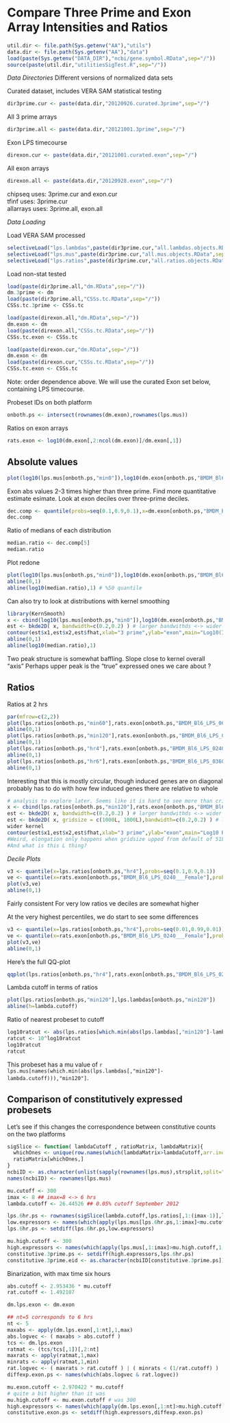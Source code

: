 Compare Three Prime and Exon Array Intensities and Ratios
==========================================================

```r
util.dir <- file.path(Sys.getenv("AA"),"utils")
data.dir <- file.path(Sys.getenv("AA"),"data") 
load(paste(Sys.getenv("DATA_DIR"),"ncbi/gene.symbol.RData",sep="/"))
source(paste(util.dir,"utilitiesSigTest.R",sep="/"))
```

*Data Directories* Different versions of normalized data sets 

Curated dataset, includes VERA SAM statistical testing
```r
dir3prime.cur <- paste(data.dir,"20120926.curated.3prime",sep="/")
```
All 3 prime arrays
```r
dir3prime.all <- paste(data.dir,"20121001.3prime",sep="/")
```

Exon LPS timecourse
```r
direxon.cur <- paste(data.dir,"20121001.curated.exon",sep="/")
```

All exon arrays
```r
direxon.all <- paste(data.dir,"20120928.exon",sep="/")
```

chipseq uses: 3prime.cur and exon.cur  
tfinf uses: 3prime.cur  
allarrays uses: 3prime.all, exon.all  

*Data Loading*

Load VERA SAM processed

```r
selectiveLoad("lps.lambdas",paste(dir3prime.cur,"all.lambdas.objects.RData",sep="/"))
selectiveLoad("lps.mus",paste(dir3prime.cur,"all.mus.objects.RData",sep="/"))
selectiveLoad("lps.ratios",paste(dir3prime.cur,"all.ratios.objects.RData",sep="/"))
```

Load non-stat tested
```r
load(paste(dir3prime.all,"dm.RData",sep="/"))
dm.3prime <- dm
load(paste(dir3prime.all,"CSSs.tc.RData",sep="/"))
CSSs.tc.3prime <- CSSs.tc

load(paste(direxon.all,"dm.RData",sep="/"))
dm.exon <- dm
load(paste(direxon.all,"CSSs.tc.RData",sep="/"))
CSSs.tc.exon <- CSSs.tc

load(paste(direxon.cur,"dm.RData",sep="/"))
dm.exon <- dm
load(paste(direxon.cur,"CSSs.tc.RData",sep="/"))
CSSs.tc.exon <- CSSs.tc
```
Note: order dependence above. We will use the curated Exon set below, containing LPS timecourse.

Probeset IDs on both platform
```r
onboth.ps <- intersect(rownames(dm.exon),rownames(lps.mus))
```

Ratios on exon arrays
```r
rats.exon <- log10(dm.exon[,2:ncol(dm.exon)]/dm.exon[,1])
```

Absolute values
---------------

```r
plot(log10(lps.mus[onboth.ps,"min0"]),log10(dm.exon[onboth.ps,"BMDM_Bl6_LPS_0000___Female"]),xlab="3 prime",ylab="exon",main="Log10(Intensity), T=0")
```

Exon abs values 2-3 times higher than three prime.  Find more quantitative estimate esimate. Look at exon deciles over three-prime deciles. 
```r
dec.comp <- quantile(probs=seq(0.1,0.9,0.1),x=dm.exon[onboth.ps,"BMDM_Bl6_LPS_0000___Female"])/quantile(probs=seq(0.1,0.9,0.1),x=lps.mus[onboth.ps,"min0"])
dec.comp
```

Ratio of medians of each distribution
```r
median.ratio <- dec.comp[5]
median.ratio
```

Plot redone
```r
plot(log10(lps.mus[onboth.ps,"min0"]),log10(dm.exon[onboth.ps,"BMDM_Bl6_LPS_0000___Female"]),xlab="3 prime",ylab="exon",main="Log10(Intensity), T=0")
abline(0,1)
abline(log10(median.ratio),1) # %50 quantile
```

Can also try to look at distributions with kernel smoothing
```r
library(KernSmooth)
x <- cbind(log10(lps.mus[onboth.ps,"min0"]),log10(dm.exon[onboth.ps,"BMDM_Bl6_LPS_0000___Female"]))
est <- bkde2D( x, bandwidth=c(0.2,0.2) ) # larger bandwithds <-> wider kernel
contour(est$x1,est$x2,est$fhat,xlab="3 prime",ylab="exon",main="Log10(Intensity), T=0")
abline(0,1)
abline(log10(median.ratio),1)
```

Two peak structure is somewhat baffling. Slope close to kernel overall "axis"
Perhaps upper peak is the "true" expressed ones we care about ?


Ratios
------
Ratios at 2 hrs
```r
par(mfrow=c(2,2))
plot(lps.ratios[onboth.ps,"min60"],rats.exon[onboth.ps,"BMDM_Bl6_LPS_0060___Female"],xlab="3 prime",ylab="exon",main="Log10 Ratios, T=1 hr")
abline(0,1)
plot(lps.ratios[onboth.ps,"min120"],rats.exon[onboth.ps,"BMDM_Bl6_LPS_0120___Female"], xlab="3 prime",ylab="exon",main="Log10 Ratios, T=2 hr")
abline(0,1)
plot(lps.ratios[onboth.ps,"hr4"],rats.exon[onboth.ps,"BMDM_Bl6_LPS_0240___Female"],xlab="3 prime",ylab="exon",main="Log10 Ratios, T=4 hr")
abline(0,1)
plot(lps.ratios[onboth.ps,"hr6"],rats.exon[onboth.ps,"BMDM_Bl6_LPS_0360___Female"],xlab="3 prime",ylab="exon",main="Log10 Ratios, T=6 hr")
abline(0,1)
```


Interesting that this is mostly circular, though induced genes are on diagonal
probably has to do with how few induced genes there are relative to whole

```r
# analysis to explore later. Seems like it is hard to see more than cricular contours 
x <- cbind(lps.ratios[onboth.ps,"min120"],rats.exon[onboth.ps,"BMDM_Bl6_LPS_0120___Female"])
est <- bkde2D( x, bandwidth=c(0.2,0.2) ) # larger bandwithds <-> wider kernel
est <- bkde2D( x, gridsize = c(1000L, 1000L),bandwidth=c(0.2,0.2) ) # larger bandwithds <-> 
wider kernel
contour(est$x1,est$x2,est$fhat,xlab="3 prime",ylab="exon",main="Log10 Ratios, T=240",nlevels=50)
#Weird, elongation only happens when gridsize upped from default of 51L to 500L or more 
#And what is this L thing?
```

*Decile Plots*

```r
v3 <- quantile(x=lps.ratios[onboth.ps,"hr4"],probs=seq(0.1,0.9,0.1))
ve <- quantile(x=rats.exon[onboth.ps,"BMDM_Bl6_LPS_0240___Female"],probs=seq(0.1,0.9,0.1))
plot(v3,ve)
abline(0,1)
```

Fairly consistent
For very low ratios ve deciles are somewhat higher


At the very highest percentiles, we do start to see some differences
```r
v3 <- quantile(x=lps.ratios[onboth.ps,"hr4"],probs=seq(0.01,0.99,0.01))
ve <- quantile(x=rats.exon[onboth.ps,"BMDM_Bl6_LPS_0240___Female"],probs=seq(0.01,0.99,0.01))
plot(v3,ve)
abline(0,1)
```

Here's the full QQ-plot
```r
qqplot(lps.ratios[onboth.ps,"hr4"],rats.exon[onboth.ps,"BMDM_Bl6_LPS_0240___Female"])
```

Lambda cutoff in terms of ratios

```r
plot(lps.ratios[onboth.ps,"min120"],lps.lambdas[onboth.ps,"min120"])
abline(h=lambda.cutoff)
```

Ratio of nearest probeset to cutoff
```r
log10ratcut <- abs(lps.ratios[which.min(abs(lps.lambdas[,"min120"]-lambda.cutoff)),"min120"])
ratcut <- 10^log10ratcut
log10ratcut
ratcut
```
This probeset has a mu value of ```r lps.mus[names(which.min(abs(lps.lambdas[,"min120"]-lambda.cutoff))),"min120"]```.

Comparison of constitutively expressed probesets
-----------------------------------------------

Let's see if this changes the correspondence between constitutive counts on the two platforms

```r
sigSlice <- function( lambdaCutoff , ratioMatrix, lambdaMatrix){
  whichOnes <- unique(row.names(which(lambdaMatrix>lambdaCutoff,arr.ind=TRUE)))
  ratioMatrix[whichOnes,]  
}
ncbiID <- as.character(unlist(sapply(rownames(lps.mus),strsplit,split="_at")))
names(ncbiID) <- rownames(lps.mus)
```

```r
mu.cutoff <- 300
imax <- 8 ## imax=8 <-> 6 hrs 
lambda.cutoff <- 26.44526 ## 0.05% cutoff September 2012

lps.6hr.ps <- rownames(sigSlice(lambda.cutoff,lps.ratios[,1:(imax-1)],lps.lambdas[,1:(imax-1)]))
low.expressors <- names(which(apply(lps.mus[lps.6hr.ps,1:imax]<mu.cutoff,1,sum)==imax))
lps.6hr.ps <- setdiff(lps.6hr.ps,low.expressors)

mu.high.cutoff <- 300
high.expressors <- names(which(apply(lps.mus[,1:imax]>mu.high.cutoff,1,sum)==imax))
constitutive.3prime.ps <- setdiff(high.expressors,lps.6hr.ps)
constitutive.3prime.eid <- as.character(ncbiID[constitutive.3prime.ps])
```

Binarization, with max time six hours
```r
abs.cutoff <- 2.953436 * mu.cutoff
rat.cutoff <- 1.492107

dm.lps.exon <- dm.exon

## nt=5 corresponds to 6 hrs
nt <- 5
maxabs <- apply(dm.lps.exon[,1:nt],1,max)
abs.logvec <- ( maxabs > abs.cutoff )
tcs <- dm.lps.exon
ratmat <- (tcs/tcs[,1])[,2:nt]
maxrats <- apply(ratmat,1,max)
minrats <- apply(ratmat,1,min)
rat.logvec <- ( maxrats > rat.cutoff ) | ( minrats < (1/rat.cutoff) )
diffexp.exon.ps <- names(which(abs.logvec & rat.logvec))
```

```r
mu.exon.cutoff <- 2.970422 * mu.cutoff 
# quite a bit higher than it was
mu.high.cutoff <- mu.exon.cutoff # was 300
high.expressors <- names(which(apply(dm.lps.exon[,1:nt]>mu.high.cutoff,1,sum)==nt))
constitutive.exon.ps <- setdiff(high.expressors,diffexp.exon.ps)
```
